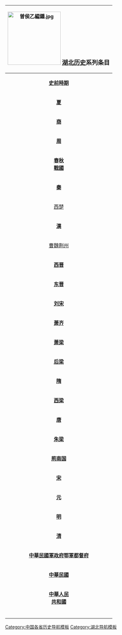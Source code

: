 {| width="10%" class="collapsible collapsed" cellspacing="0px" style="float: right; border:1px solid #BBBBBB; margin-left: 5px; margin-bottom: 5px; font-size: 95%;"
! colspan="12" bgcolor="#EFEEEE" align="center" | [[File:曽侯乙編鍾.jpg|center|170px]] <BIG>'''[[湖北历史]]'''系列条目</BIG><br>{{navbar|湖北历史|mini=1}}
|-
| bgcolor="#FAFAD2" align="center" colspan="3" rowspan="2" |'''[[史前時期]]'''
| bgcolor="#E1FFE1" align="center" colspan="9" | '''[[舊石器時代|舊石器時代]]'''
|-
| bgcolor="#A6FFCC" align="center" colspan="9" | '''[[新石器時代|新石器時代]]'''
|-
| bgcolor="#FFFF99" align="center" colspan="3" |'''[[夏朝|夏]]'''
| bgcolor="#E1FFE1" align="center" colspan="9" |[[三苗]]
|-
| bgcolor="#FAFAD2" align="center" colspan="3" |'''[[商朝|商]]'''
| bgcolor="#A6FFCC" align="center" colspan="9" |[[于越]] [[揚越]]
|-
| bgcolor="#FFFF99" align="center" colspan="3" |'''[[周朝|周]]'''
| bgcolor="#E1FFE1" align="center" colspan="9" |[[庸國]] [[楚國]]
|-
| bgcolor="#FAFAD2" align="center" colspan="3" |'''[[春秋 (史書)|春秋]]'''<br />'''[[戰國 (中國)|戰國]]'''
| bgcolor="#A6FFCC" align="center" colspan="9" |[[楚國]] 
|-
| bgcolor="#FFFF99" align="center" colspan="3" |'''[[秦朝|秦]]'''
| bgcolor="#E1FFE1" align="center" colspan="9" |[[南郡]] [[南陽郡]]
|-
| bgcolor="#FAFAD2" align="center" colspan="12" |[[西楚]]
|-
| bgcolor="#FAFAD2" align="center" colspan="3" |'''[[汉朝|漢]]'''
| bgcolor="#A6FFCC" align="center" colspan="9" |[[江夏郡]] [[南郡]]</br><small>[[刘表|刘表荆州]]</small>
|-
| bgcolor="#FAFAD2" align="center" colspan="4" |[[曹魏]][[荆州 (古代)|荆州]]
| bgcolor="#A6FFCC" align="center" colspan="4" |[[蜀汉]][[荆州 (古代)|荆州]]
| bgcolor="#FAFAD2" align="center" colspan="4" |[[孙吴]][[荆州 (古代)|荆州]]
|-
| bgcolor="#FAFAD2" align="center" colspan="3" |'''[[西晋]]'''
| bgcolor="#A6FFCC" align="center" colspan="9" |[[荆州 (古代)|荆州]]</br><small>[[张昌之乱|张汉]]</small>
|-
| bgcolor="#FAFAD2" align="center" colspan="3" |'''[[东晋]]'''
| bgcolor="#A6FFCC" align="center" colspan="9" |[[荆州 (古代)|荆州]]</br><small>[[桓楚]]</small>
|-
| bgcolor="#FFFF99" align="center" colspan="3" |'''[[刘宋]]'''
| bgcolor="#E1FFE1" align="center" colspan="9" |[[荆州 (古代)|荆州]]
|-
| bgcolor="#FFFF99" align="center" colspan="3" |'''[[萧齐]]'''
| bgcolor="#E1FFE1" align="center" colspan="9" |[[荆州 (古代)|荆州]]
|-
| bgcolor="#FFFF99" align="center" colspan="3" |'''[[萧梁]]'''
| bgcolor="#E1FFE1" align="center" colspan="9" |[[荆州 (古代)|荆州]]
|-
| bgcolor="#FFFF99" align="center" colspan="12" |'''[[后梁 (南朝)|后梁]]'''
|-
| bgcolor="#FAFAD2" align="center" colspan="3" |'''[[隋朝|隋]]'''
| bgcolor="#A6FFCC" align="center" colspan="9" |[[襄州]] [[荆州 (古代)|荆州]] [[随州]]<br />[[郢州]] [[复州]] [[峡州]]<br />[[鄂州]]
|-
| bgcolor="#FAFAD2" align="center" colspan="12" |'''[[隋唐五代地方政權君主列表#西梁|西梁]]'''
|-

| bgcolor="#FFFF99" align="center" colspan="3" |'''[[唐朝|唐]]'''
| bgcolor="#E1FFE1" align="center" colspan="9" |[[江南西道]]
|-
| bgcolor="#FAFAD2" align="center" colspan="3" |'''[[朱梁]]'''
| bgcolor="#A6FFCC" align="center" colspan="9" |[[荊南节度使]]
|-
| bgcolor="#FAFAD2" align="center" colspan="12" |'''[[荊南国]]'''
|-
| bgcolor="#FFFF99" align="center" colspan="3" |'''[[宋朝|宋]]'''
| bgcolor="#E1FFE1" align="center" colspan="9" |[[荆湖北路]]
|-
| bgcolor="#FAFAD2" align="center" colspan="3" |'''[[元朝|元]]'''
| bgcolor="#A6FFCC" align="center" colspan="9" |[[湖广行省]]
|-
| bgcolor="#FFFF99" align="center" colspan="3" |'''[[明朝|明]]'''
| bgcolor="#E1FFE1" align="center" colspan="9" |[[湖广布政使司]]
|-
| bgcolor="#FAFAD2" align="center" colspan="3" |'''[[清朝|清]]'''
| bgcolor="#A6FFCC" align="center" colspan="9" |[[湖北省]]
|-
| bgcolor="#FAFAD2" align="center" colspan="12" |'''[[中華民國軍政府鄂軍都督府]]'''
|-
| bgcolor="#FFFF99" align="center" colspan="3" |'''[[中華民國]]'''
| bgcolor="#E1FFE1" align="center" colspan="9" |[[湖北省 (中華民國)|湖北省]]
|-
| bgcolor="#FAFAD2" align="center" colspan="3" |'''[[中華人民共和國|中華人民<br />共和國]]'''
| bgcolor="#A6FFCC" align="center" colspan="9" |[[湖北省]]
|-
|bgcolor="#FFFFFF"|<span style="color:#FFFFFF;"> </span>
|bgcolor="#FFFFFF"|<span style="color:#FFFFFF;"> </span>
|bgcolor="#FFFFFF"|<span style="color:#FFFFFF;"> </span>
|bgcolor="#FFFFFF"|<span style="color:#FFFFFF;"> </span>
|bgcolor="#FFFFFF"|<span style="color:#FFFFFF;"> </span>
|bgcolor="#FFFFFF"|<span style="color:#FFFFFF;"> </span>
|bgcolor="#FFFFFF"|<span style="color:#FFFFFF;"> </span>
|bgcolor="#FFFFFF"|<span style="color:#FFFFFF;"> </span>
|bgcolor="#FFFFFF"|<span style="color:#FFFFFF;"> </span>
|bgcolor="#FFFFFF"|<span style="color:#FFFFFF;"> </span>
|}<noinclude>

[[Category:中国各省历史导航模板]]
[[Category:湖北历史模板| ]]
[[Category:湖北导航模板]]
</noinclude>